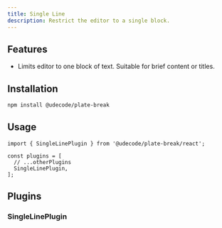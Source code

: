 ```yaml
---
title: Single Line
description: Restrict the editor to a single block.
---
```


<ComponentPreview name="demo" id="single-line" />

<PackageInfo>

## Features

- Limits editor to one block of text. Suitable for brief content or titles.

</PackageInfo>

## Installation

```bash
npm install @udecode/plate-break
```

## Usage

```tsx
import { SingleLinePlugin } from '@udecode/plate-break/react';

const plugins = [
  // ...otherPlugins
  SingleLinePlugin,
];
```

## Plugins

### SingleLinePlugin
